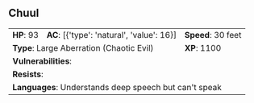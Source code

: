 ## Chuul {#monster-chuul}

```{=html}
<table class="table table-striped">
    <tbody>
        <tr>                    
            <td><b>HP</b>: 93</td>
            <td><b>AC</b>: [{'type': 'natural', 'value': 16}]</td>
            <td><b>Speed</b>: 30 feet</td>
        </tr>
        <tr>
            <td colspan="2"><b>Type</b>: Large Aberration (Chaotic Evil)</td>
            <td><b>XP</b>: 1100</td>
        </tr>
        <tr>
            <td colspan="3"><b>Vulnerabilities</b>: </td>
        </tr>
        <tr>
            <td colspan="3"><b>Resists</b>: </td>
        </tr>
        <tr>
            <td colspan="3"><b>Languages</b>: Understands deep speech but can't speak</td>
        </tr>
    </tbody>
</table>
```